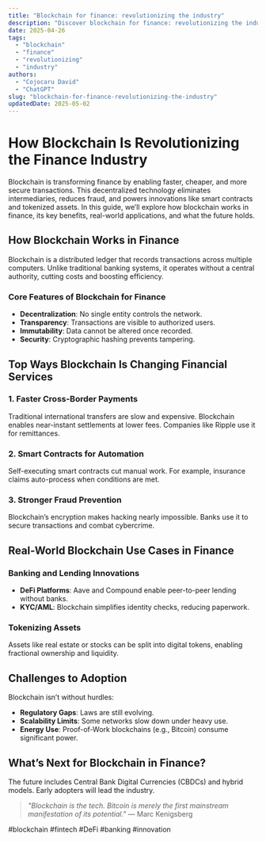 ```yaml
---
title: "Blockchain for finance: revolutionizing the industry"
description: "Discover blockchain for finance: revolutionizing the industry with this in-depth guide, providing actionable insights and practical tips to boost your knowledge and results."
date: 2025-04-26
tags:
  - "blockchain"
  - "finance"
  - "revolutionizing"
  - "industry"
authors:
  - "Cojocaru David"
  - "ChatGPT"
slug: "blockchain-for-finance-revolutionizing-the-industry"
updatedDate: 2025-05-02
---
```


# How Blockchain Is Revolutionizing the Finance Industry  

Blockchain is transforming finance by enabling faster, cheaper, and more secure transactions. This decentralized technology eliminates intermediaries, reduces fraud, and powers innovations like smart contracts and tokenized assets. In this guide, we’ll explore how blockchain works in finance, its key benefits, real-world applications, and what the future holds.  

## How Blockchain Works in Finance  

Blockchain is a distributed ledger that records transactions across multiple computers. Unlike traditional banking systems, it operates without a central authority, cutting costs and boosting efficiency.  

### Core Features of Blockchain for Finance  
- **Decentralization**: No single entity controls the network.  
- **Transparency**: Transactions are visible to authorized users.  
- **Immutability**: Data cannot be altered once recorded.  
- **Security**: Cryptographic hashing prevents tampering.  

## Top Ways Blockchain Is Changing Financial Services  

### 1. Faster Cross-Border Payments  
Traditional international transfers are slow and expensive. Blockchain enables near-instant settlements at lower fees. Companies like Ripple use it for remittances.  

### 2. Smart Contracts for Automation  
Self-executing smart contracts cut manual work. For example, insurance claims auto-process when conditions are met.  

### 3. Stronger Fraud Prevention  
Blockchain’s encryption makes hacking nearly impossible. Banks use it to secure transactions and combat cybercrime.  

## Real-World Blockchain Use Cases in Finance  

### Banking and Lending Innovations  
- **DeFi Platforms**: Aave and Compound enable peer-to-peer lending without banks.  
- **KYC/AML**: Blockchain simplifies identity checks, reducing paperwork.  

### Tokenizing Assets  
Assets like real estate or stocks can be split into digital tokens, enabling fractional ownership and liquidity.  

## Challenges to Adoption  

Blockchain isn’t without hurdles:  
- **Regulatory Gaps**: Laws are still evolving.  
- **Scalability Limits**: Some networks slow down under heavy use.  
- **Energy Use**: Proof-of-Work blockchains (e.g., Bitcoin) consume significant power.  

## What’s Next for Blockchain in Finance?  

The future includes Central Bank Digital Currencies (CBDCs) and hybrid models. Early adopters will lead the industry.  

> *"Blockchain is the tech. Bitcoin is merely the first mainstream manifestation of its potential."* — Marc Kenigsberg  

#blockchain #fintech #DeFi #banking #innovation